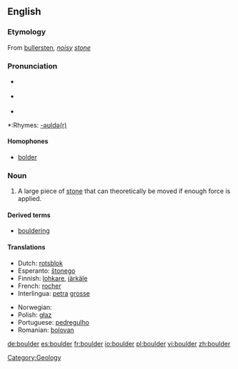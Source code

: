 ==English==

===Etymology===
From {{Sw.}} [[bullersten]], ''[[noisy]] [[stone]]''

===Pronunciation===
*{{IPA|/ˈbəʊldə/}} {{italbrac|[[RP]]}}
*{{IPA|/ˈboʊldər/}} {{italbrac|US}}
*{{audio|en-us-boulder.ogg|Audio (US)}}

*:Rhymes: [[Rhymes:English:-əʊldə(r)|-əʊldə(r)]]

====Homophones====
*[[bolder]]

===Noun===
{{en-noun}}

# A large piece of [[stone]] that can theoretically be moved if enough force is applied.

====Derived terms====
*[[bouldering]]

====Translations====
{{trans-top|a large piece of stone that can theoretically be moved if enough force is applied}}
*Dutch: [[rotsblok]] {{n}}
*Esperanto: [[ŝtonego]]
*Finnish: [[lohkare]], [[järkäle]]
*French: [[rocher]] {{m}}
*Interlingua: [[petra]] [[grosse]]
{{trans-mid}}
*Norwegian: {{t-|no|kampestein|m}}
*Polish: [[głaz]] {{m}}
*Portuguese: [[pedregulho]] {{m}}
*Romanian: [[bolovan]] {{m}}
{{trans-bottom}}

[[Category:Geology]]

[[de:boulder]]
[[es:boulder]]
[[fr:boulder]]
[[io:boulder]]
[[pl:boulder]]
[[vi:boulder]]
[[zh:boulder]]